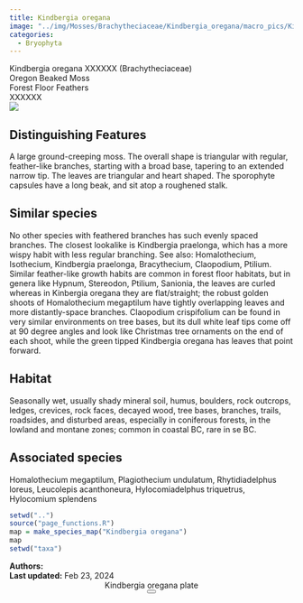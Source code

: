```yaml
---
title: Kindbergia oregana
image: "../img/Mosses/Brachytheciaceae/Kindbergia_oregana/macro_pics/Kindbergia_oregana_JR_03.jpg"
categories:
  - Bryophyta
---
```


<div class="info-panel">
 <div class="info-top">
  <div class="taxon-scientific"><span class="taxon-name">Kindbergia oregana</span> <span class="taxon-authority">XXXXXX</span> <span class="taxon-family">(Brachytheciaceae)</span></div>
  <div class="taxon-common">Oregon Beaked Moss</div>
 </div>
 <div class="info-bottom">
  <div class="taxon-qnd">Forest Floor Feathers</div>
  <div class="taxon-abundance">XXXXXX</div>
 </div>
</div>
<div class="imerss-content-frame">
 <div class="imerss-image-header">
  <div class="imerss-image-holder imerss-column-left" data-toggle="tooltip" style="background-image: url(../img/Mosses/Brachytheciaceae/Kindbergia_oregana/macro_pics/Kindbergia_oregana_JR_03.jpg)" title="John Reynolds">
  </div>

  <div class="imerss-image-holder imerss-column-right" data-toggle="tooltip" style="background-image: url(../img/Mosses/Brachytheciaceae/Kindbergia_oregana/macro_pics/Kindbergia_oregana_JR_01.jpg)" title="John Reynolds">
  </div>
 
 </div>
 <div class="imerss-content-lower">
  <div class="imerss-column-left">
  <div class="tab-microscope" data-micromodal-trigger="modal-plate">
  <img src="../img/bryo guide microscope.png"/>
  </div>

<h2>Distinguishing Features</h2>

A large ground-creeping moss. The overall shape is triangular with regular, feather-like branches, starting with a broad base, tapering to an extended narrow tip. The leaves are triangular and heart shaped. The sporophyte capsules have a long beak, and sit atop a roughened stalk.

<h2>Similar species</h2>

No other species with feathered branches has such evenly spaced branches. The closest lookalike is Kindbergia praelonga, which has a more wispy habit with less regular branching. See also: Homalothecium, Isothecium, Kindbergia praelonga, Bracythecium, Claopodium, Ptilium. Similar feather-like growth habits are common in forest floor habitats, but in genera like Hypnum, Stereodon, Ptilium, Sanionia, the leaves are curled whereas in Kinbergia oregana they are flat/straight; the robust golden shoots of Homalothecium megaptilum have tightly overlapping leaves and more distantly-space branches. Claopodium crispifolium can be found in very similar environments on tree bases, but its dull white leaf tips come off at 90 degree angles and look like Christmas tree ornaments on the end of each shoot, while the green tipped Kindbergia oregana has leaves that point forward. 

<h2>Habitat</h2>

Seasonally wet, usually shady mineral soil, humus, boulders, rock outcrops, ledges, crevices, rock faces, decayed wood, tree bases, branches, trails, roadsides, and disturbed areas, especially in coniferous forests, in the lowland and montane zones; common in coastal BC, rare in se BC.

<h2>Associated species</h2>

Homalothecium megaptilum, Plagiothecium undulatum, Rhytidiadelphus loreus, Leucolepis acanthoneura, Hylocomiadelphus triquetrus, Hylocomium splendens
</div>

<div class="imerss-column-right">

<div class="imerss-image-holder imerss-column-right" data-toggle="tooltip" style="background-image: url(../img/Mosses/Brachytheciaceae/Kindbergia_oregana/macro_pics/Kindbergia_oregana_JR_02.jpg)" title="John Reynolds">
</div>

<div class="imerss-map-holder">
```r
setwd("..")
source("page_functions.R")
map = make_species_map("Kindbergia oregana")
map
setwd("taxa")
```
</div>

</div>

</div>
</div>

<div class="taxon-footer">
 <div class="taxon-authors"><b>Authors:</b> <span></span></div>
 <div class="taxon-update"><b>Last updated:</b> <span>Feb 23, 2024</span></div>
</div>

<div class="modal micromodal-slide" id="modal-plate" aria-hidden="true">
 <div class="modal__overlay" tabindex="-1" data-micromodal-close>
  <div class="modal__container" role="dialog" aria-modal="true" aria-labelledby="modal-plate-title" >
   <header class="modal__header">
   <div class="modal__title" id="modal-plate-title">
  Kindbergia oregana plate
   </div>
   <button class="modal__close" aria-label="Close" data-micromodal-close></button>
   </header>
  <div class="modal__content" id="modal-plate-content">
   <div class="imerss-image-holder" data-toggle="tooltip" style="background-image: url(../img/XXXXX)" title="XXXXX">
  </div>
  </div>
  </div>
 </div>
</div>

<script src="../js/micromodal.min.js"></script>
<link href="../css/style-taxon.css" rel="stylesheet">
<link href="../css/micromodal.css" rel="stylesheet">

<script>
MicroModal.init();
</script>

